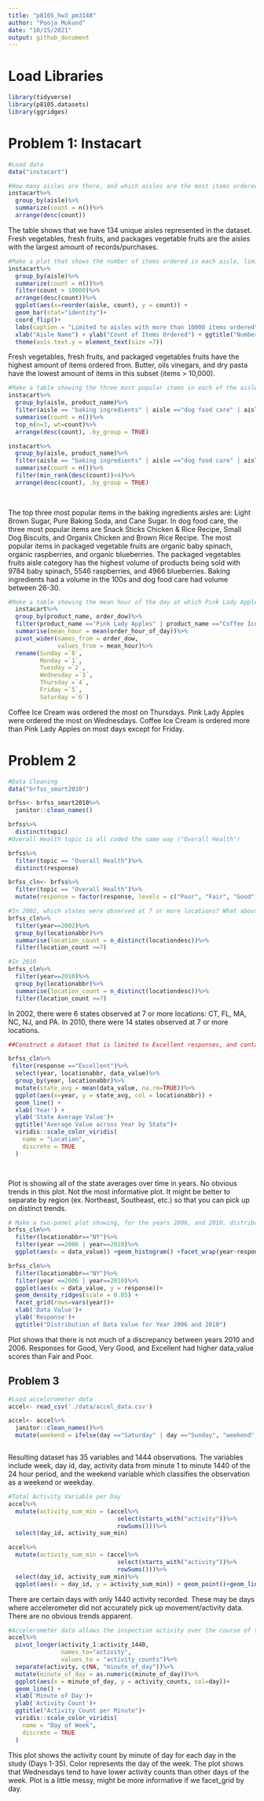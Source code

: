 ```yaml
---
title: "p8105_hw3_pm3148"
author: "Pooja Mukund"
date: "10/15/2021"
output: github_document
---
```


# Load Libraries
```r
library(tidyverse)
library(p8105.datasets)
library(ggridges)
```
# Problem 1: Instacart
```r
#Load data
data("instacart")
```

```r
#How many aisles are there, and which aisles are the most items ordered from?
instacart%>%
  group_by(aisle)%>%
  summarize(count = n())%>%
  arrange(desc(count))
```

The table shows that we have 134 unique aisles represented in the dataset. Fresh vegetables, fresh fruits, and packages vegetable fruits are the aisles with the largest amount of records/purchases. 


```r
#Make a plot that shows the number of items ordered in each aisle, limiting this to aisles with more than 10000 items ordered. Arrange aisles sensibly, and organize your plot so others can read it.
instacart%>%
  group_by(aisle)%>%
  summarize(count = n())%>%
  filter(count > 10000)%>%
  arrange(desc(count))%>%
  ggplot(aes(x=reorder(aisle, count), y = count)) + 
  geom_bar(stat="identity")+
  coord_flip()+
  labs(caption = "Limited to aisles with more than 10000 items ordered") + 
  xlab("Aisle Name") + ylab("Count of Items Ordered") + ggtitle("Number of items ordered by aisle") +
  theme(axis.text.y = element_text(size =7))

```

Fresh vegetables, fresh fruits, and packaged vegetables fruits have the highest amount of items ordered from. Butter, oils vinegars, and dry pasta have the lowest amount of items in this subset (items > 10,000). 
```r
#Make a table showing the three most popular items in each of the aisles “baking ingredients”, “dog food care”, and “packaged vegetables fruits”. Include the number of times each item is ordered in your table.
instacart%>%
  group_by(aisle, product_name)%>%
  filter(aisle == "baking ingredients" | aisle =="dog food care" | aisle =="packaged vegetables fruits")%>%
  summarise(count = n())%>%
  top_n(n=3, wt=count)%>%
  arrange(desc(count), .by_group = TRUE)

instacart%>%
  group_by(aisle, product_name)%>%
  filter(aisle == "baking ingredients" | aisle =="dog food care" | aisle =="packaged vegetables fruits")%>%
  summarise(count = n())%>%
  filter(min_rank(desc(count))<4)%>%
  arrange(desc(count), .by_group = TRUE)
  
  
```

The top three most popular items in the baking ingredients aisles are: Light Brown Sugar, Pure Baking Soda, and Cane Sugar. In dog food care, the three most popular items are Snack Sticks Chicken & Rice Recipe, Small Dog Biscuits, and Organix Chicken and Brown Rice Recipe. The most popular items in packaged vegetable fruits are organic baby spinach, organic raspberries, and organic blueberries. The packaged vegetables fruits aisle category has the highest volume of products being sold with 9784 baby spinach, 5546 raspberries, and 4966 blueberries. Baking ingredients had a volume in the 100s and dog food care had volume between 26-30. 
```r
#Make a table showing the mean hour of the day at which Pink Lady Apples and Coffee Ice Cream are ordered on each day of the week; format this table for human readers (i.e. produce a 2 x 7 table).
  instacart%>%
  group_by(product_name, order_dow)%>%
  filter(product_name =="Pink Lady Apples" | product_name =="Coffee Ice Cream")%>%
  summarise(mean_hour = mean(order_hour_of_day))%>%
  pivot_wider(names_from = order_dow,
              values_from = mean_hour)%>%
  rename(Sunday =`0`,
         Monday =`1`,
         Tuesday =`2`,
         Wednesday =`3`,
         Thursday =`4`,
         Friday =`5`,
         Saturday =`6`)
```

Coffee Ice Cream was ordered the most on Thursdays. Pink Lady Apples were ordered the most on Wednesdays. Coffee Ice Cream is ordered more than Pink Lady Apples on most days except for Friday. 

# Problem 2 
```r
#Data Cleaning 
data("brfss_smart2010")

brfss<- brfss_smart2010%>%
  janitor::clean_names()

brfss%>%
  distinct(topic)
#Overall Health topic is all coded the same way ("Overall Health")

brfss%>%
  filter(topic == "Overall Health")%>%
  distinct(response)

brfss_cln<- brfss%>%
  filter(topic == "Overall Health")%>%
  mutate(response = factor(response, levels = c("Poor", "Fair", "Good", "Very good", "Excellent")))

```
```r
#In 2002, which states were observed at 7 or more locations? What about in 2010?
brfss_cln%>%
  filter(year==2002)%>%
  group_by(locationabbr)%>%
  summarise(location_count = n_distinct(locationdesc))%>%
  filter(location_count >=7)

#In 2010 
brfss_cln%>%
  filter(year==2010)%>%
  group_by(locationabbr)%>%
  summarise(location_count = n_distinct(locationdesc))%>%
  filter(location_count >=7)
```   

In 2002, there were 6 states observed at 7 or more locations: CT, FL, MA, NC, NJ, and PA. In 2010, there were 14 states observed at 7 or more locations. 
```r
##Construct a dataset that is limited to Excellent responses, and contains, year, state, and a variable that averages the data_value across locations within a state. Make a “spaghetti” plot of this average value over time within a state (that is, make a plot showing a line for each state across years – the geom_line geometry and group aesthetic will help).

brfss_cln%>%
 filter(response =="Excellent")%>%
  select(year, locationabbr, data_value)%>%
  group_by(year, locationabbr)%>%
  mutate(state_avg = mean(data_value, na.rm=TRUE))%>%
  ggplot(aes(x=year, y = state_avg, col = locationabbr)) +
  geom_line() +
  xlab('Year') + 
  ylab('State Average Value')+
  ggtitle("Average Value across Year by State")+
  viridis::scale_color_viridis(
    name = "Location", 
    discrete = TRUE
  )

  
```

Plot is showing all of the state averages over time in years. No obvious trends in this plot. Not the most informative plot. It might be better to separate by region (ex. Northeast, Southeast, etc.) so that you can pick up on distinct trends. 
```r
# Make a two-panel plot showing, for the years 2006, and 2010, distribution of data_value for responses (“Poor” to “Excellent”) among locations in NY State.
brfss_cln%>%
  filter(locationabbr=="NY")%>%
  filter(year ==2006 | year==2010)%>%
  ggplot(aes(x = data_value)) +geom_histogram() +facet_wrap(year~response, nrow=2)

brfss_cln%>%
  filter(locationabbr=="NY")%>%
  filter(year ==2006 | year==2010)%>%
  ggplot(aes(x = data_value, y = response))+ 
  geom_density_ridges(scale = 0.85) +
  facet_grid(rows=vars(year))+
  xlab('Data Value')+
  ylab('Response')+
  ggtitle("Distribution of Data Value for Year 2006 and 2010")
```   

Plot shows that there is not much of a discrepancy between years 2010 and 2006. Responses for Good, Very Good, and Excellent had higher data_value scores than Fair and Poor. 

## Problem 3
```r
#Load accelorometer data
accel<- read_csv('./data/accel_data.csv')

accel<- accel%>%
  janitor::clean_names()%>%
  mutate(weekend = ifelse(day =="Saturday" | day =="Sunday", "weekend", "weekday"))



```

Resulting dataset has 35 variables and 1444 observations. The variables include week, day id, day, activity data from minute 1 to minute 1440 of the 24 hour period, and the weekend variable which classifies the observation as a weekend or weekday. 

```r
#Total Activity Variable per Day 
accel%>%
  mutate(activity_sum_min = (accel%>%
                               select(starts_with("activity"))%>%
                               rowSums()))%>%
  select(day_id, activity_sum_min)

accel%>%
  mutate(activity_sum_min = (accel%>%
                               select(starts_with("activity"))%>%
                               rowSums()))%>%
  select(day_id, activity_sum_min)%>%
  ggplot(aes(x = day_id, y = activity_sum_min)) + geom_point()+geom_line()
```

There are certain days with only 1440 activity recorded. These may be days where accelerometer did not accurately pick up movement/activity data. There are no obvious trends apparent. 
```r
#Accelerometer data allows the inspection activity over the course of the day. Make a single-panel plot that shows the 24-hour activity time courses for each day and use color to indicate day of the week. Describe in words any patterns or conclusions you can make based on this graph.
accel%>%
  pivot_longer(activity_1:activity_1440,
               names_to="activity", 
               values_to = "activity_counts")%>%
  separate(activity, c(NA, "minute_of_day"))%>%
  mutate(minute_of_day = as.numeric(minute_of_day))%>%
  ggplot(aes(x = minute_of_day, y = activity_counts, col=day))+
  geom_line() +
  xlab('Minute of Day')+
  ylab('Activity Count')+
  ggtitle("Activity Count per Minute")+
  viridis::scale_color_viridis(
    name = "Day of Week", 
    discrete = TRUE
  )

``` 

This plot shows the activity count by minute of day for each day in the study (Days 1-35). Color represents the day of the week. The plot shows that Wednesdays tend to have lower activity counts than other days of the week. Plot is a little messy, might be more informative if we facet_grid by day. 
